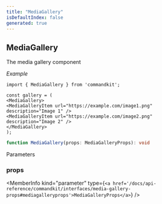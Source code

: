 ```yaml
---
title: "MediaGallery"
isDefaultIndex: false
generated: true
---
```



<!-- This file was generated from the CommandKit source. Do not modify. Instead, re-run the "docgen" script -->


## MediaGallery

<GenerationInfo sourceFile="packages/commandkit/src/components/display/media-gallery.ts" sourceLine="27" packageName="commandkit" />

The media gallery component



*Example*

```tsx
import { MediaGallery } from 'commandkit';

const gallery = (
<MediaGallery>
<MediaGalleryItem url="https://example.com/image1.png" description="Image 1" />
<MediaGalleryItem url="https://example.com/image2.png" description="Image 2" />
</MediaGallery>
);
```

```ts title="Signature"
function MediaGallery(props: MediaGalleryProps): void
```
Parameters

### props

<MemberInfo kind="parameter" type={`<a href='/docs/api-reference/commandkit/interfaces/media-gallery-props#mediagalleryprops'>MediaGalleryProps</a>`} />

